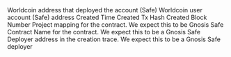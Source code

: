 <ParamField path="worldcoin_deployer_address">
Worldcoin address that deployed the account (Safe)
</ParamField>
<ParamField path="account_address">
Worldcoin user account (Safe) address
</ParamField>
<ParamField path="created_time">
Created Time
</ParamField>
<ParamField path="creation_tx_hash">
Created Tx Hash
</ParamField>
<ParamField path="created_block_number">
Created Block Number
</ParamField>
<ParamField path="contract_project">
Project mapping for the contract. We expect this to be Gnosis Safe
</ParamField>
<ParamField path="contract_name">
Contract Name for the contract. We expect this to be a Gnosis Safe
</ParamField>
<ParamField path="trace_creator_address">
Deployer address in the creation trace. We expect this to be a Gnosis Safe deployer
</ParamField>

